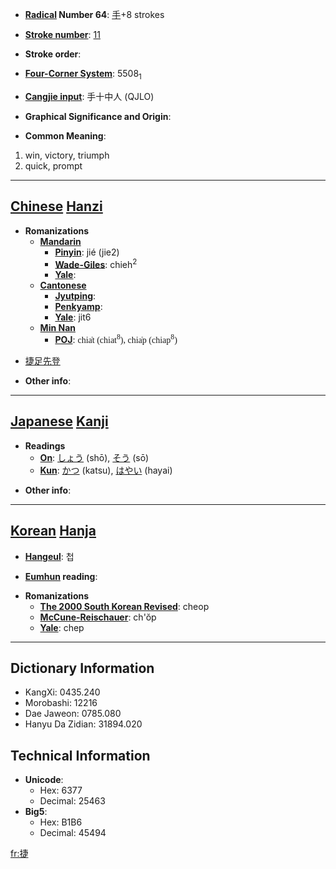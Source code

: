 * '''[[Wiktionary:Chinese radical index| Radical]] Number 64''': [[Wiktionary:Chinese radical index 手|手]]+8 strokes

* '''[[Wiktionary:Chinese total strokes index|Stroke number]]''': [[Wiktionary:Chinese total strokes index 11|11]]

* '''Stroke order''': 

* '''[[Wiktionary:Chinese four corner index|Four-Corner System]]''': 5508<sub>1</sub>

* '''[[Wiktionary:Chinese Cangjie index|Cangjie input]]''': 手十中人 (QJLO)

* '''Graphical Significance and Origin''': 

* '''Common Meaning''': 
# win, victory, triumph
# quick, prompt

----

== [[Chinese]] [[Hanzi]] ==

* '''Romanizations'''
** '''[[Mandarin]]'''
*** '''[[Pinyin]]''': jié (jie2)
*** '''[[Wade-Giles]]''': chieh<sup>2</sup>
*** '''[[Yale]]''': 
** '''[[Cantonese]]'''
*** '''[[Jyutping]]''':
*** '''[[Penkyamp]]''': 
*** '''[[Yale]]''': jit6
**'''[[wikipedia:Min_Nan|Min Nan]]'''
***'''[[wikipedia:POJ|POJ]]''': <font face="Lucida Sans Unicode">chia̍t (chiat<sup>8</sup>), chia̍p (chiap<sup>8</sup>)</font>

*[[捷足先登]]

* '''Other info''': 

----

== [[Japanese]] [[Kanji]] ==

* '''Readings'''
** '''[[On]]''': [[しょう]] (shō), [[そう]] (sō)
** '''[[Kun]]''': [[かつ]] (katsu), [[はやい]] (hayai)

* '''Other info''':  

----

== [[Korean]] [[Hanja]] ==

* '''[[Hangeul]]''': 첩

* '''[[Eumhun]] reading''': 

* '''Romanizations'''
** '''[[The 2000 South Korean Revised Romanization|The 2000 South Korean Revised]]''': cheop
** '''[[McCune-Reischauer]]''': ch'ŏp
** '''[[Yale]]''': chep

----

== Dictionary Information ==

* KangXi: 0435.240
* Morobashi: 12216
* Dae Jaweon: 0785.080
* Hanyu Da Zidian: 31894.020

== Technical Information ==

* '''Unicode''':
** Hex: 6377
** Decimal: 25463
* '''Big5''':
** Hex: B1B6
** Decimal: 45494

[[fr:捷]]